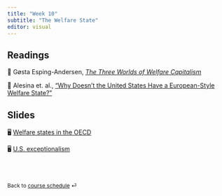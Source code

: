 ```yaml
---
title: "Week 10"
subtitle: "The Welfare State"
editor: visual
---
```


## Readings

📖 Gøsta Esping-Andersen, [*The Three Worlds of Welfare
Capitalism*](https://blackboard.gwu.edu/webapps/blackboard/execute/content/file?cmd=view&mode=designer&content_id=_12817120_1&course_id=_380501_1)

📖 Alesina et. al., ["Why Doesn't the United States Have a
European-Style Welfare
State?"](https://www.brookings.edu/wp-content/uploads/2001/06/2001b_bpea_alesina.pdf)

## Slides

🖥️ [Welfare states in the OECD](/slides/lecture-10.1.html)

🖥️ [U.S. exceptionalism](/slides/lecture-10.2.html)

<br><br>

::: {style="font-size: 0.875em;"}
Back to [course schedule](/ "Course schedule") ⏎
:::
